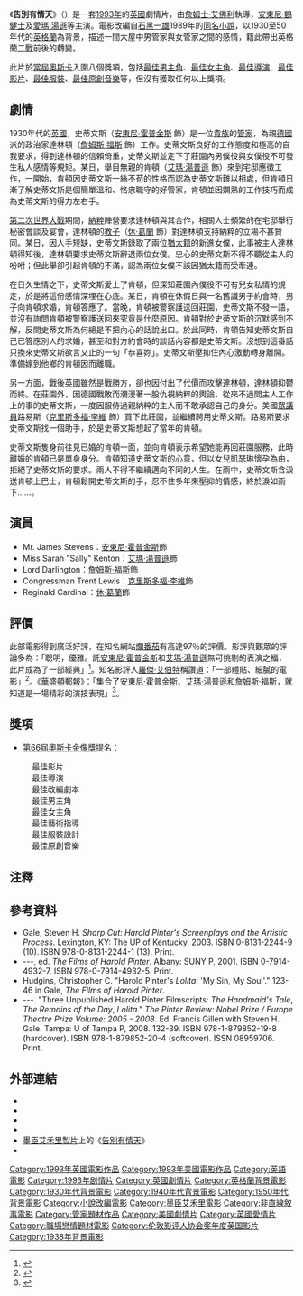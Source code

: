 {{noteTA
|T=zh-hk:告別有情天; zh-tw:長日將盡 (電影); zh-cn:告别有情天;
|G1=Show
|1=zh-hk:告別有情天; zh-tw:長日將盡; zh-cn:告别有情天;}}
{{Infobox film
| name           = 告別有情天
| tw_name = 長日將盡
| hk_name = 告別有情天
| cn_name = 去日留痕
| original_name = The Remains of the Day
| image          = Remains_of_the_day.jpg
| caption        = 電影海報
| director       = [[詹姆士·艾佛利|詹姆士·艾佛利]]
| producer       = [[伊斯麥·墨臣|伊斯麥·墨臣]]<br />[[米克·尼高斯|米克·尼高斯]]<br />[[John_Calley|John Calley]]
| writer         = [[露絲·鮑爾·賈華拉|露絲·鮑爾·賈華拉]]<br />[[石黑一雄|石黑一雄]]（[[長日將盡|原著]]）
| starring       = [[安東尼·鶴健士|安東尼·鶴健士]]<br />[[愛瑪·湯遜|愛瑪·湯遜]]<br />[[James_Fox|James Fox]]<br />[[基斯杜化·李夫|基斯杜化·李夫]]<br />[[曉·格蘭特|曉·格蘭特]]<br />[[Ben_Chaplin|Ben Chaplin]]
| music          = {{tsl|en|Richard Robbins (composer)|李察·魯賓}}
| cinematography = [[Tony_Pierce-Roberts|Tony Pierce-Roberts]]
| editing        = Andrew Marcus
| studio = [[墨臣艾禾里製片|墨臣艾禾里製片]]
| distributor    = [[哥倫比亞電影公司|哥倫比亞電影公司]]
| released       = {{start date|1993|11|5|df=y}}
| runtime        = 134分鐘
| country        = [[英國電影|英國]]<br />[[美國電影|美國]]
| language       = 英語
| budget         = $1千5百萬
| gross          = $22,954,968（美國）<br />$63,954,968（全球）<ref>{{cite web
| title = Remains of the The Numbers
| url = http://www.the-numbers.com/movies/1993/0ROTD.php
| accessdate = 2010-09-29
| archive-date = 2014-02-27
| archive-url = https://web.archive.org/web/20140227201809/http://www.the-numbers.com/movies/1993/0ROTD.php
| dead-url = no
}}</ref>
}}

《'''告別有情天'''》（{{lang-en|''The Remains of the Day''}}）是一套[[1993年電影|1993年]]的[[英國電影|英國]]劇情片，由[[詹姆士·艾佛利|詹姆士·艾佛利]]執導，[[安東尼·鶴健士|安東尼·鶴健士]]及[[愛瑪·湯遜|愛瑪·湯遜]]等主演。電影改編自[[石黑一雄|石黑一雄]]1989年的[[長日將盡|同名小說]]，以1930至50年代的[[英格蘭|英格蘭]]為背景，描述一間大屋中男管家與女管家之間的感情，籍此帶出英格蘭[[二戰|二戰]]前後的轉變。

此片於[[第66屆奧斯卡金像獎|當屆]][[奧斯卡金像獎|奧斯卡]]入圍八個獎項，包括[[奧斯卡最佳男主角獎|最佳男主角]]、[[奧斯卡最佳女主角獎|最佳女主角]]、[[奧斯卡最佳導演獎|最佳導演]]、[[奧斯卡最佳電影獎|最佳影片]]、[[奧斯卡最佳服裝設計獎|最佳服裝]]、[[奧斯卡最佳配樂獎|最佳原創音樂]]等，但沒有獲取任何以上獎項。

== 劇情 ==
1930年代的[[英國|英國]]，史蒂文斯（[[安東尼·霍普金斯|安東尼·霍普金斯]] 飾）是一位[[貴族|貴族]]的[[管家|管家]]，為親[[德國|德國]]派的政治家達林頓（[[詹姆斯·福斯|詹姆斯·福斯]] 飾）工作。史蒂文斯良好的工作態度和極高的自我要求，得到達林頓的信賴倚重，史蒂文斯並定下了莊園內男僕役與女僕役不可發生私人感情等規矩。某日，舉目無親的肯頓（[[艾瑪·湯普遜|艾瑪·湯普遜]] 飾）來到宅邸應徵工作，一開始，肯頓因史蒂文斯一絲不苟的性格而認為史蒂文斯難以相處，但肯頓日漸了解史蒂文斯是個簡單溫和、恪忠職守的好管家，肯頓並因嫻熟的工作技巧而成為史蒂文斯的得力左右手。

[[第二次世界大戰|第二次世界大戰]]期間，[[納粹|納粹]]陣營要求達林頓與其合作，相關人士頻繁的在宅邸舉行秘密會談及宴會，達林頓的[[教子|教子]]（[[休·葛蘭|休·葛蘭]] 飾）對達林頓支持納粹的立場不甚贊同。某日，因人手短缺，史蒂文斯錄取了兩位[[猶太人|猶太籍]]的新進女僕，此事被主人達林頓得知後，達林頓要求史蒂文斯辭退兩位女僕。忠心的史蒂文斯不得不聽從主人的吩咐；但此舉卻引起肯頓的不滿，認為兩位女僕不該因猶太籍而受牽連。

在日久生情之下，史蒂文斯愛上了肯頓，但深知莊園內僕役不可有兒女私情的規定，於是將這份感情深埋在心底。某日，肯頓在休假日與一名舊識男子約會時，男子向肯頓求婚，肯頓答應了。當晚，肯頓被警察護送回莊園，史蒂文斯不發一語，並沒有詢問肯頓被警察護送回來究竟是什麼原因。肯頓對於史蒂文斯的沉默感到不解，反問史蒂文斯為何總是不把內心的話說出口。於此同時，肯頓告知史蒂文斯自己已答應別人的求婚，甚至和對方約會時的談話內容都是史蒂文斯。沒想到這番話只換來史蒂文斯欲言又止的一句「恭喜妳」。史蒂文斯壓抑住內心激動轉身離開。準備嫁到他鄉的肯頓因而離職。

另一方面，戰後英國雖然是戰勝方，卻也因付出了代價而攻擊達林頓，達林頓抑鬱而終。在莊園外，因德國戰敗而瀰漫著一股仇視納粹的輿論，從來不過問主人工作上的事的史蒂文斯，一度因服侍過親納粹的主人而不敢承認自己的身分。美國[[眾議員|眾議員]]路易斯（[[克里斯多福·李維|克里斯多福·李維]] 飾）買下此莊園，並繼續聘用史蒂文斯。路易斯要求史蒂文斯找一個助手，於是史蒂文斯想起了當年的肯頓。

史蒂文斯隻身前往見已婚的肯頓一面，並向肯頓表示希望她能再回莊園服務，此時離婚的肯頓已是單身身分。肯頓知道史蒂文斯的心意，但以女兒凱瑟琳懷孕為由，拒絕了史蒂文斯的要求。兩人不得不繼續邁向不同的人生。在雨中，史蒂文斯含淚送肯頓上巴士，肯頓鬆開史蒂文斯的手，忍不住多年來壓抑的情感，終於淚如雨下......。

== 演員 ==
*Mr. James Stevens：[[安東尼·霍普金斯|安東尼·霍普金斯]]飾
*Miss Sarah "Sally" Kenton：[[艾瑪·湯普遜|艾瑪·湯普遜]]飾
*Lord Darlington：[[詹姆斯·福斯|詹姆斯·福斯]]飾
*Congressman Trent Lewis：[[克里斯多福·李維|克里斯多福·李維]]飾
*Reginald Cardinal：[[休·葛蘭|休·葛蘭]]飾

== 評價 ==
此部電影得到廣泛好評，在知名網站[[爛番茄|爛番茄]]有高達97％的評價。影評與觀眾的評論多為：「聰明，優雅。託[[安東尼·霍普金斯|安東尼·霍普金斯]]和[[艾瑪·湯普遜|艾瑪·湯普遜]]無可挑剔的表演之福，此片成為了一部經典」<ref>{{Cite web |url=http://www.rottentomatoes.com/m/remains_of_the_day/ |title=爛番茄評價 |accessdate=2014-05-05 |archive-date=2020-11-28 |archive-url=https://web.archive.org/web/20201128114447/https://www.rottentomatoes.com/m/remains_of_the_day |dead-url=no }}</ref>。知名影評人[[羅傑·艾伯特|羅傑·艾伯特]]稱讚道：「一部體貼、細膩的電影」<ref>{{Cite web |url=http://www.rogerebert.com/reviews/the-remains-of-the-day-1993 |title=The Remains Of The Day |accessdate=2014-05-05 |archive-date=2020-09-27 |archive-url=https://web.archive.org/web/20200927125748/https://www.rogerebert.com/reviews/the-remains-of-the-day-1993 |dead-url=no }}</ref>。《[[華盛頓郵報|華盛頓郵報]]》：「集合了[[安東尼·霍普金斯|安東尼·霍普金斯]]、[[艾瑪·湯普遜|艾瑪·湯普遜]]和[[詹姆斯·福斯|詹姆斯·福斯]]，就知道是一場精彩的演技表現」<ref>{{Cite web |url=http://www.washingtonpost.com/wp-srv/style/longterm/movies/videos/theremainsofthedaypghowe_a0b009.htm |title=The Remains of the Day |accessdate=2014-05-05 |archive-date=2020-09-27 |archive-url=https://web.archive.org/web/20200927125753/https://www.washingtonpost.com/wp-srv/style/longterm/movies/videos/theremainsofthedaypghowe_a0b009.htm |dead-url=no }}</ref>。

== 獎項 ==
*[[第66屆奧斯卡金像獎|第66屆奧斯卡金像獎]]提名：
:最佳影片
:最佳導演
:最佳改編劇本
:最佳男主角
:最佳女主角
:最佳藝術指導
:最佳服裝設計
:最佳原創音樂

== 注釋 ==
{{Reflist}}

== 參考資料 ==
{{refbegin|2}}
* Gale, Steven H.  ''Sharp Cut: Harold Pinter's Screenplays and the Artistic Process''.  Lexington, KY: The UP of Kentucky, 2003.  ISBN 0-8131-2244-9 (10).  ISBN 978-0-8131-2244-1 (13). Print.
* ---, ed. ''The Films of Harold Pinter''.  Albany: SUNY P, 2001.  ISBN 0-7914-4932-7.  ISBN 978-0-7914-4932-5.  Print.
* Hudgins, Christopher C.  "Harold Pinter's ''Lolita'': 'My Sin, My Soul'."  123-46 in Gale, ''The Films of Harold Pinter''.
* ---.  "Three Unpublished Harold Pinter Filmscripts: ''The Handmaid's Tale'', ''The Remains of the Day'', ''Lolita''."  ''The Pinter Review: Nobel Prize / Europe Theatre Prize Volume: 2005 - 2008''.  Ed. Francis Gillen with Steven H. Gale.  Tampa: U of Tampa P, 2008.  132-39.  ISBN 978-1-879852-19-8  (hardcover).  ISBN 978-1-879852-20-4 (softcover).  ISSN 08959706.  Print.<!--The ISBN and ISSN nos. are verified; they are printed in the physical copies of these books.  The nos. may not yet be entered in the WorldCat database or others.-->
{{refend}}

== 外部連結 ==
* {{IMDB title|0107943|告別有情天}}
* {{douban}}
* {{Mtime|16725}}
* {{Amg movie|122235|告別有情天}}
* [[墨臣艾禾里製片|墨臣艾禾里製片]]上的《[http://merchantivory.com/remains.html 告別有情天]{{Wayback|url=http://merchantivory.com/remains.html |date=20120204220706 }}》
* {{rotten-tomatoes|id=remains_of_the_day|title=告別有情天}}

{{伦敦影评人协会奖年度英国影片}}
{{DEFAULTSORT:Remains Of The Day, The}}
[[Category:1993年英國電影作品|Category:1993年英國電影作品]]
[[Category:1993年美國電影作品|Category:1993年美國電影作品]]
[[Category:英語電影|Category:英語電影]]
[[Category:1993年剧情片|Category:1993年剧情片]]
[[Category:英國劇情片|Category:英國劇情片]]
[[Category:英格蘭背景電影|Category:英格蘭背景電影]]
[[Category:1930年代背景電影|Category:1930年代背景電影]]
[[Category:1940年代背景電影|Category:1940年代背景電影]]
[[Category:1950年代背景電影|Category:1950年代背景電影]]
[[Category:小說改編電影|Category:小說改編電影]]
[[Category:墨臣艾禾里電影|Category:墨臣艾禾里電影]]
[[Category:非直線敘事電影|Category:非直線敘事電影]]
[[Category:管家題材作品|Category:管家題材作品]]
[[Category:美國劇情片|Category:美國劇情片]]
[[Category:英國愛情片|Category:英國愛情片]]
[[Category:職場戀情題材電影|Category:職場戀情題材電影]]
[[Category:伦敦影评人协会奖年度英国影片|Category:伦敦影评人协会奖年度英国影片]]
[[Category:1938年背景電影|Category:1938年背景電影]]